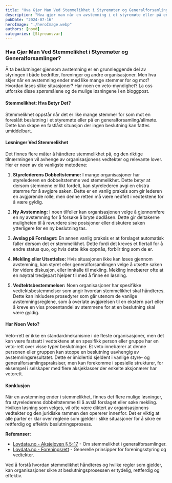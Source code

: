 ```yaml
---
title: "Hva Gjør Man Ved Stemmelikhet i Styremøter og Generalforsamlinger?"
description: "Hva gjør man når en avstemning i et styremøte eller på en generalforsamling ender med like mange stemmer for og mot? Denne bloggposten utforsker ulike metoder for å løse stemmelikhet, inkludert styreleders dobbeltstemme, ny avstemning, avslag på forslaget, mekling, og spesifikke vedtektsbestemmelser. Vi ser også på om noen har vetorett og hvilke regler som vanligvis gjelder i slike situasjoner. Les videre for å få innsikt i hvordan man navigerer gjennom en fastlåst beslutningsprosess."
pubDate: "2024-07-16"
heroImage: "./heroImage.webp"
authors: [noyd]
categories: [Styreansvar]
---
```


### Hva Gjør Man Ved Stemmelikhet i Styremøter og Generalforsamlinger?

Å ta beslutninger gjennom avstemning er en grunnleggende del av styringen i både bedrifter, foreninger og andre organisasjoner. Men hva skjer når en avstemning ender med like mange stemmer for og mot? Hvordan løses slike situasjoner? Har noen en veto-myndighet? La oss utforske disse spørsmålene og de mulige løsningene i en bloggpost.

#### Stemmelikhet: Hva Betyr Det?

Stemmelikhet oppstår når det er like mange stemmer for som mot en foreslått beslutning i et styremøte eller på en generalforsamling/allmøte. Dette kan skape en fastlåst situasjon der ingen beslutning kan fattes umiddelbart.

#### Løsninger Ved Stemmelikhet

Det finnes flere måter å håndtere stemmelikhet på, og den riktige tilnærmingen vil avhenge av organisasjonens vedtekter og relevante lover. Her er noen av de vanligste metodene:

1. **Styrelederens Dobbeltstemme:**
   I mange organisasjoner har styrelederen en dobbeltstemme ved stemmelikhet. Dette betyr at dersom stemmene er likt fordelt, kan styrelederen avgi en ekstra stemme for å avgjøre saken. Dette er en vanlig praksis som gir lederen en avgjørende rolle, men denne retten må være nedfelt i vedtektene for å være gyldig.

2. **Ny Avstemning:**
   I noen tilfeller kan organisasjonen velge å gjennomføre en ny avstemning for å forsøke å bryte dødlåsen. Dette gir deltakerne muligheten til å revurdere sine posisjoner eller diskutere saken ytterligere før en ny beslutning tas.

3. **Avslag på Forslaget:**
   En annen vanlig praksis er at forslaget automatisk faller dersom det er stemmelikhet. Dette fordi det kreves et flertall for å endre status quo, og hvis dette ikke oppnås, forblir ting som de er.

4. **Mekling eller Utsettelse:**
   Hvis situasjonen ikke kan løses gjennom avstemning, kan styret eller generalforsamlingen velge å utsette saken for videre diskusjon, eller innkalle til mekling. Mekling innebærer ofte at en nøytral tredjepart hjelper til med å finne en løsning.

5. **Vedtektsbestemmelser:**
   Noen organisasjoner har spesifikke vedtektsbestemmelser som angir hvordan stemmelikhet skal håndteres. Dette kan inkludere prosedyrer som går utenom de vanlige avstemningsreglene, som å overlate avgjørelsen til en ekstern part eller å kreve en viss prosentandel av stemmene for at en beslutning skal være gyldig.

#### Har Noen Veto?

Veto-rett er ikke en standardmekanisme i de fleste organisasjoner, men det kan være fastsatt i vedtektene at en spesifikk person eller gruppe har en veto-rett over visse typer beslutninger. Et veto innebærer at denne personen eller gruppen kan stoppe en beslutning uavhengig av avstemningsresultatet. Dette er imidlertid sjeldent i vanlige styre- og generalforsamlingspraksiser, men kan forekomme i spesielle strukturer, for eksempel i selskaper med flere aksjeklasser der enkelte aksjonærer har vetorett.

#### Konklusjon

Når en avstemning ender i stemmelikhet, finnes det flere mulige løsninger, fra styrelederens dobbeltstemme til å avslå forslaget eller søke mekling. Hvilken løsning som velges, vil ofte være diktert av organisasjonens vedtekter og den juridiske rammen den opererer innenfor. Det er viktig at alle parter er klar over reglene som gjelder i slike situasjoner for å sikre en rettferdig og effektiv beslutningsprosess.

**Referanser:**

- [Lovdata.no - Aksjeloven § 5-17](https://lovdata.no/dokument/NL/lov/1997-06-13-44/KAPITTEL_5-5#%C2%A75-17) - Om stemmelikhet i generalforsamlinger.
- [Lovdata.no - Foreningsrett](https://lovdata.no/artikkel/foreningsrett/1313) - Generelle prinsipper for foreningsstyring og vedtekter.

Ved å forstå hvordan stemmelikhet håndteres og hvilke regler som gjelder, kan organisasjoner sikre at beslutningsprosessen er tydelig, rettferdig og effektiv.
